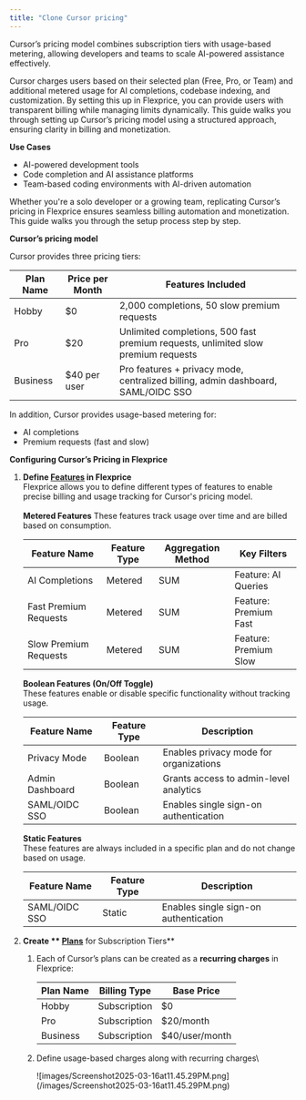 ```yaml
---
title: "Clone Cursor pricing"
---
```


Cursor’s pricing model combines subscription tiers with usage-based metering, allowing developers and teams to scale AI-powered assistance effectively.

Cursor charges users based on their selected plan (Free, Pro, or Team) and additional metered usage for AI completions, codebase indexing, and customization. By setting this up in Flexprice, you can provide users with transparent billing while managing limits dynamically. This guide walks you through setting up Cursor’s pricing model using a structured approach, ensuring clarity in billing and monetization.

**Use Cases**

- AI-powered development tools
- Code completion and AI assistance platforms
- Team-based coding environments with AI-driven automation

Whether you're a solo developer or a growing team, replicating Cursor’s pricing in Flexprice ensures seamless billing automation and monetization. This guide walks you through the setup process step by step.

**Cursor’s pricing model**

Cursor provides three pricing tiers:

| Plan Name | Price per Month | Features Included                                                                 |
| --------- | --------------- | --------------------------------------------------------------------------------- |
| Hobby     | $0              | 2,000 completions, 50 slow premium requests                                       |
| Pro       | $20             | Unlimited completions, 500 fast premium requests, unlimited slow premium requests |
| Business  | $40 per user    | Pro features + privacy mode, centralized billing, admin dashboard, SAML/OIDC SSO  |

In addition, Cursor provides usage-based metering for:

- AI completions
- Premium requests (fast and slow)

**Configuring Cursor’s Pricing in Flexprice**

1. **Define **[**Features**](/docs/product-catalogue/features/create)** in Flexprice**\
   Flexprice allows you to define different types of features to enable precise billing and usage tracking for Cursor's pricing model.\
   \
   **Metered Features**
   These features track usage over time and are billed based on consumption.

   | Feature Name          | Feature Type | Aggregation Method | Key Filters           |
   | --------------------- | ------------ | ------------------ | --------------------- |
   | AI Completions        | Metered      | SUM                | Feature: AI Queries   |
   | Fast Premium Requests | Metered      | SUM                | Feature: Premium Fast |
   | Slow Premium Requests | Metered      | SUM                | Feature: Premium Slow |

   **Boolean Features (On/Off Toggle)**\
   These features enable or disable specific functionality without tracking usage.

   | Feature Name    | Feature Type | Description                            |
   | --------------- | ------------ | -------------------------------------- |
   | Privacy Mode    | Boolean      | Enables privacy mode for organizations |
   | Admin Dashboard | Boolean      | Grants access to admin-level analytics |
   | SAML/OIDC SSO   | Boolean      | Enables single sign-on authentication  |

   **Static Features**\
   These features are always included in a specific plan and do not change based on usage.

   | Feature Name  | Feature Type | Description                           |
   | ------------- | ------------ | ------------------------------------- |
   | SAML/OIDC SSO | Static       | Enables single sign-on authentication |
2. **Create ** [**Plans**](/docs/product-catalogue/plans/create)** for Subscription Tiers**
   1. Each of Cursor’s plans can be created as a **recurring charges** in Flexprice:

      | Plan Name | Billing Type | Base Price     |
      | --------- | ------------ | -------------- |
      | Hobby     | Subscription | $0             |
      | Pro       | Subscription | $20/month      |
      | Business  | Subscription | $40/user/month |
   2. Define usage-based charges along with recurring charges\
      <Frame>
        ![images/Screenshot2025-03-16at11.45.29PM.png](/images/Screenshot2025-03-16at11.45.29PM.png)
      </Frame>